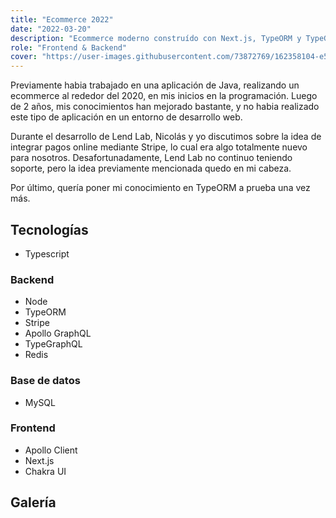 ```yaml
---
title: "Ecommerce 2022"
date: "2022-03-20"
description: "Ecommerce moderno construído con Next.js, TypeORM y TypeGraphQL, por primera vez implementando pagos online con Stripe."
role: "Frontend & Backend"
cover: "https://user-images.githubusercontent.com/73872769/162358104-e56cc437-2b07-42af-aff3-f4abe706672b.png"
---
```


Previamente habia trabajado en una aplicación de Java, realizando un ecommerce al rededor del 2020, en mis inicios en la programación. Luego de 2 años, mis conocimientos han mejorado bastante, y no habia realizado este tipo de aplicación en un entorno de desarrollo web.

Durante el desarrollo de Lend Lab, Nicolás y yo discutimos sobre la idea de integrar pagos online mediante Stripe, lo cual era algo totalmente nuevo para nosotros. Desafortunadamente, Lend Lab no continuo teniendo soporte, pero la idea previamente mencionada quedo en mi cabeza.

Por último, quería poner mi conocimiento en TypeORM a prueba una vez más.

## Tecnologías

- Typescript

### Backend

- Node
- TypeORM
- Stripe
- Apollo GraphQL
- TypeGraphQL
- Redis

### Base de datos

- MySQL

### Frontend

- Apollo Client
- Next.js
- Chakra UI

## Galería

<GalleryImage
  image="https://user-images.githubusercontent.com/73872769/162358104-e56cc437-2b07-42af-aff3-f4abe706672b.png"
  alt="inicio"
  caption="Pagina de incio"
/>

<GalleryImage
  image="https://user-images.githubusercontent.com/73872769/162357988-7940e5bc-911b-4acb-9cfb-e9f889fa5752.png"
  alt="productos"
  caption="List de productos"
/>

<GalleryImage
  image="https://user-images.githubusercontent.com/73872769/162358130-54f7268c-684a-4c8d-a85d-bf4f115a0aa6.png"
  alt="producto"
  caption="Un solo producto"
/>

<GalleryImage
  image="https://user-images.githubusercontent.com/73872769/162358156-668dfd1a-2679-451d-891c-8122a48df8ee.png"
  alt="carrito"
  caption="El carrito de compras del usuario"
/>

<GalleryImage
  image="https://user-images.githubusercontent.com/73872769/162358174-b7fca290-feb6-4c8e-8e76-4683b8250b98.png"
  alt="pago de stripe"
  caption="El pago en Stripe"
/>

<GalleryImage
  image="https://user-images.githubusercontent.com/73872769/162358195-ce104a0e-2dca-4b16-bac9-33deb367a66b.png"
  alt="pago exitoso"
  caption="Pago exitoso"
/>

<GalleryImage image="https://user-images.githubusercontent.com/73872769/162358211-663517e6-9a7a-40c4-a103-df86359f4905.png" alt="ordenes" caption="Las ordenes del usuario" />
